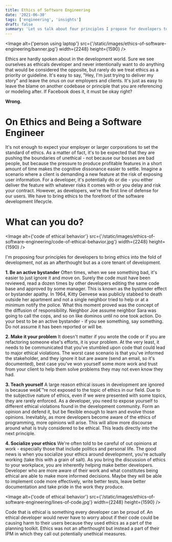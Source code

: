 ```yaml
---
title: Ethics of Software Engineering
date: '2021-06-30'
tags: ['engineering', 'insights']
draft: false
summary: 'Let us talk about four principles I propose for developers to bring ethics into the fold of development, not as an afterthought but as a core tenant of development.'
---
```


<Image
  alt={'person using laptop'}
  src={'/static/images/ethics-of-software-engineering/banner.jpg'}
  width={2248}
  height={1590}
/>

Ethics are hardly spoken about in the development world. Sure we see ourselves as ethicals developer and never
intentionally want to do anything that would be considered the opposite, but rarely do we treat ethics as a priority or
guideline. It's easy to say, "Hey, I'm just trying to deliver my story" and leave the onus on our employers and clients.
It's just as easy to leave the blame on another codebase or principle that you are referencing or modeling after. If
Facebook does it, it must be okay right?

**Wrong.**

# On Ethics and Being a Software Engineer

It's not enough to expect your employer or larger corporations to set the standard of ethics. As a matter of fact, it's
to be expected that they are pushing the boundaries of unethical - not because our bosses are bad people, but because
the pressure to produce profitable features in a short amount of time makes the cognitive dissonance easier to settle.
Imagine a scenario where a client is demanding a new feature at the risk of exposing user information. For a developer,
it's potentially do or die - you either deliver the feature with whatever risks it comes with or you delay and risk your
contract. However, as developers, we're the first line of defense for our users. We have to bring ethics to the
forefront of the software development lifecycle.

# What can you do?

<Image
  alt={'code of ethical behavior'}
  src={'/static/images/ethics-of-software-engineering/code-of-ethical-behavior.jpg'}
  width={2248}
  height={1590}
/>

I'm proposing four principles for developers to bring ethics into the fold of development, not as an afterthought but as
a core tenant of development.

**1. Be an active bystander**
Often times, when we see something bad, it's easier to just ignore it and move on. Surely the code must have been
reviewed, read a dozen times by other developers editing the same code base and approved by some manager. This is known
as the bystander effect or bystander apathy. In 1964, Kitty Genvese was publicly stabbed to death outside her apartment
and not a single neighbor tried to help or at a minimum notify the police. What this moment proved was the concept of
the diffusion of responsibility. Neighbor Joe assume neighbor Sara was going to call the cops, and so on like dominos
until no one took action. Do your best to be an active bystander - if you see something, say something. Do not assume it
has been reported or will be.

**2. Make it your problem**
It doesn't matter if you wrote the code or if you are refactoring someone else's efforts, it is your problem. At the
very least, it needs to be communicated that you've stumbled upon code that could lead to major ethical violations. The
worst case scenario is that you've informed the stakeholder, and they ignore it but are aware (send an email, so it's
documented), best case you've won yourself some more work and trust from your client to help them solve problems they
may not even know they had.

**3. Teach yourself**
A large reason ethical issues in development are ignored is because weâ€™re not exposed to the topic of ethics in our
field. Due to the subjective nature of ethics, even if we were presented with some topics, they are rarely enforced.
As a developer, you need to expose yourself to different ethical violations found in the development community. Form an
opinion and defend it, but be flexible enough to learn and evolve those opinions. Inevitably, as more developers become
aware of the ethics of programming, more opinions will arise. This will allow more discourse around what is truly
considered to be ethical. This leads directly into the next principle.

**4. Socialize your ethics**
We're often told to be careful of out opinions at work - especially those that include politics and personal life. The
good news is when you socialize your ethics around development, you're actually working (take this with a grain of
salt). As you bring the discussion of ethics to your workplace, you are inherently helping make better developers.
Developer who are more aware of their work and what constitutes being ethical are able to make more informed decisions.
Maybe they will be able to implement code more effectively, write better tests, leave better documentation and take
pride in the work they produce.

<Image
  alt={'code of ethical behavior'}
  src={'/static/images/ethics-of-software-engineering/lines-of-code.jpg'}
  width={2248}
  height={1590}
/>

Code that is ethical is something every developer can be proud of. An ethical developer would never have to worry about
if their code could be causing harm to their users because they used ethics as a part of the planning toolkit. Ethics
was not an afterthought but instead a part of their IPM in which they call out potentially unethical measures.
